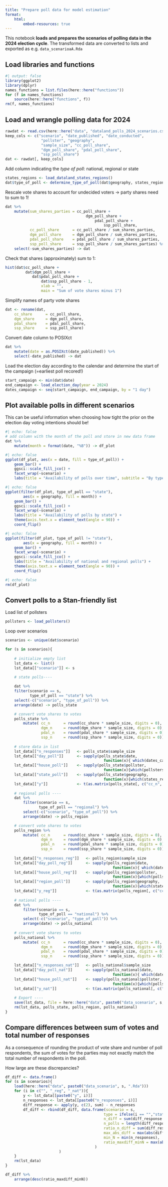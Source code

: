 ```yaml
---
title: "Prepare poll data for model estimation"
format: 
    html:
        embed-resources: true
---
```


This notebook **loads and prepares the scenarios of polling data in the 2024 election cycle**. The transformed data are converted to lists and exported as e.g. `data_scenarioaA.Rda`

## Load libraries and functions

```r
#| output: false
library(ggplot2)
library(dplyr)
names_functions = list.files(here::here("functions"))
for (f in names_functions)
    source(here::here("functions", f))
rm(f, names_functions)
```

## Load and wrangle polling data for 2024

```r
rawdat <- read.csv(here::here("data", "dataland_polls_2024_scenarios.csv"), stringsAsFactors = FALSE)
keep_cols <- c("scenario", "date_published", "date_conducted",
                "pollster", "geography", 
                "sample_size", "cc_poll_share",
                "dgm_poll_share", "pdal_poll_share",
                "ssp_poll_share")
dat <- rawdat[, keep_cols]
```

Add column indicating the *type of poll*: national, regional or state

```r
states_regions <- load_dataland_states_regions()
dat$type_of_poll <- determine_type_of_poll(dat$geography, states_regions)
```

Rescale vote shares to account for undecided voters -> party shares need to sum to 1!

```r
dat %>% 
    mutate(sum_shares_parties = cc_poll_share +
                                    dgm_poll_share +
                                        pdal_poll_share +
                                            ssp_poll_share,
           cc_poll_share      = cc_poll_share / sum_shares_parties,
           dgm_poll_share     = dgm_poll_share / sum_shares_parties,
           pdal_poll_share    = pdal_poll_share / sum_shares_parties,
           ssp_poll_share     = ssp_poll_share / sum_shares_parties) %>%
    select(-sum_shares_parties) -> dat
```

Check that shares (approximately) sum to 1:

```r
hist(dat$cc_poll_share + 
         dat$dgm_poll_share + 
            dat$pdal_poll_share + 
                dat$ssp_poll_share - 1, 
                xlab = "", 
                main = "Sum of vote shares minus 1")
```

Simplify names of party vote shares

```r
dat <- rename(dat, 
    cc_share      = cc_poll_share, 
    dgm_share     = dgm_poll_share,
    pdal_share    = pdal_poll_share,
    ssp_share     = ssp_poll_share)
```

Convert date column to POSIXct

```r
dat %>% 
    mutate(date = as.POSIXct(date_published)) %>%
    select(-date_published) -> dat
```

Load the election day according to the calendar and determine the start of the campaign (=earliest poll recored!)
```r
start_campaign <- min(dat$date)
end_campaign <- load_election_day(year = 2024)
dates_campaign <- seq(start_campaign, end_campaign, by = "1 day")
```

## Plot available polls in different scenarios

This can be useful information when choosing how tight the prior on the election day voting intentions should be!

```r
#| echo: false
# add column with the month of the poll and store in new data frame
dat %>%
    mutate(month = format(date, "%B")) -> df_plot
```

```r
#| echo: false
ggplot(df_plot, aes(x = date, fill = type_of_poll)) +
    geom_bar() +
    ggsci::scale_fill_jco() +
    facet_wrap(~scenario) + 
    labs(title = "Availability of polls over time", subtitle = "By type of poll")
```

```r
#| echo: false
ggplot(filter(df_plot, type_of_poll == "state"), 
        aes(x = geography, fill = month)) +
    geom_bar() + 
    ggsci::scale_fill_jco() +
    facet_wrap(~scenario) + 
    labs(title = "Availability of polls by state") +
    theme(axis.text.x = element_text(angle = 90)) +
    coord_flip()
```

```r
#| echo: false
ggplot(filter(df_plot, type_of_poll != "state"), 
        aes(x = geography, fill = month)) +
    geom_bar() + 
    facet_wrap(~scenario) +
    ggsci::scale_fill_jco() +
    labs(title = "Availability of national and regional polls") +
    theme(axis.text.x = element_text(angle = 90)) +
    coord_flip()
```

```r
#| echo: false
rm(df_plot)
```

## Convert polls to a Stan-friendly list

Load list of pollsters 
```r
pollsters <- load_pollsters()
```

Loop over scenarios
```r
scenarios <- unique(dat$scenario)

for (s in scenarios){
    
    # initialize empty list
    lst_data <- list()
    lst_data[["scenario"]] <- s
    
    # state polls----

    dat %>%
    filter(scenario == s,
           type_of_poll == "state") %>%
    select(-c("scenario", "type_of_poll")) %>%
    arrange(date) -> polls_state

    # convert vote shares to votes
    polls_state %>%
        mutate( cc_n      = round(cc_share * sample_size, digits = 0),
                dgm_n     = round(dgm_share * sample_size, digits = 0),
                pdal_n    = round(pdal_share * sample_size, digits = 0),
                ssp_n     = round(ssp_share * sample_size, digits = 0)) -> polls_state
    
    # store data in list
    lst_data[["n_responses"]]   <- polls_state$sample_size
    lst_data[["day_poll"]]      <- sapply(polls_state$date, 
                                            function(x){ which(dates_campaign == x)})
    lst_data[["house_poll"]]    <- sapply(polls_state$pollster, 
                                            function(x){which(pollsters == x)})
    lst_data[["state_poll"]]    <- sapply(polls_state$geography, 
                                            function(x){which(states_regions$state == x)}) 
    lst_data[["y"]]             <- t(as.matrix(polls_state[, c("cc_n", "dgm_n", "pdal_n", "ssp_n")]))
    
    # regional polls ----
    dat %>%
        filter(scenario == s,
               type_of_poll == "regional") %>%
        select(-c("scenario", "type_of_poll")) %>%
        arrange(date) -> polls_region  

    # convert vote shares to votes
    polls_region %>%
        mutate( cc_n      = round(cc_share * sample_size, digits = 0),
                dgm_n     = round(dgm_share * sample_size, digits = 0),
                pdal_n    = round(pdal_share * sample_size, digits = 0),
                ssp_n     = round(ssp_share * sample_size, digits = 0)) -> polls_region
    
    lst_data[["n_responses_reg"]]   <- polls_region$sample_size
    lst_data[["day_poll_reg"]]      <- sapply(polls_region$date, 
                                                function(x){ which(dates_campaign == x)})
    lst_data[["house_poll_reg"]]    <- sapply(polls_region$pollster, 
                                                function(x){which(pollsters == x)})
    lst_data[["region_poll"]]       <- sapply(polls_region$geography,
                                                function(x){which(states_regions$region == x)}) 
    lst_data[["y_reg"]]             <- t(as.matrix(polls_region[, c("cc_n", "dgm_n", "pdal_n", "ssp_n")]))
    
    # national polls ----
    dat %>%
        filter(scenario == s,
               type_of_poll == "national") %>%
        select(-c("scenario", "type_of_poll")) %>%
        arrange(date) -> polls_national
    
    # convert vote shares to votes
    polls_national %>%
        mutate( cc_n      = round(cc_share * sample_size, digits = 0),
                dgm_n     = round(dgm_share * sample_size, digits = 0),
                pdal_n    = round(pdal_share * sample_size, digits = 0),
                ssp_n     = round(ssp_share * sample_size, digits = 0)) -> polls_national

    lst_data[["n_responses_nat"]]   <- polls_national$sample_size
    lst_data[["day_poll_nat"]]      <- sapply(polls_national$date, 
                                                function(x){ which(dates_campaign == x)})
    lst_data[["house_poll_nat"]]    <- sapply(polls_national$pollster, 
                                                function(x){which(pollsters == x)})
    lst_data[["y_nat"]]             <- t(as.matrix(polls_national[, c("cc_n", "dgm_n", "pdal_n", "ssp_n")]))
    
    # Export ----
    save(lst_data, file = here::here("data", paste0("data_scenario", s, ".Rda")))
    rm(lst_data, polls_state, polls_region, polls_national)
}
```

## Compare differences between sum of votes and total number of responses

As a consequence of rounding the product of vote share and number of poll respondents, the sum of votes for the parties may not exactly match the total number of respondents in the poll. 

How large are these discrepancies? 

```r
df_diff <- data.frame()
for (s in scenarios){
    load(here::here("data", paste0("data_scenario", s, ".Rda")))
    for (i in c("", "_reg", "_nat")){
        y <- lst_data[[paste0("y", i)]]
        n_responses <- lst_data[[paste0("n_responses", i)]] 
        diff_response <- apply(y, c(2), sum) - n_responses
        df_diff <- rbind(df_diff, data.frame(scenario = s,
                                            type = ifelse(i == "","state", substr(i, 2, nchar(i))),
                                            n_diff = sum(diff_response != 0),
                                            n_polls = length(diff_response),
                                            ratio_n_diff = sum(diff_response != 0)/length(diff_response),
                                            max_abs_diff = max(abs(diff_response)),
                                            min_N = min(n_responses),
                                            ratio_maxdiff_minN = max(abs(diff_response))/min(n_responses)
                                        )
                        )
    }
    rm(lst_data)
}

df_diff %>% 
    arrange(desc(ratio_maxdiff_minN))
```

